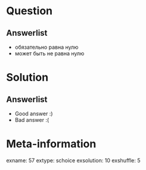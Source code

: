 Question
========


Answerlist
----------
*  обязательно равна нулю
*  может быть не равна нулю

Solution
========

Answerlist
----------
*  Good answer :)
*  Bad answer :(

Meta-information
================
exname: 57
extype: schoice
exsolution: 10
exshuffle: 5
